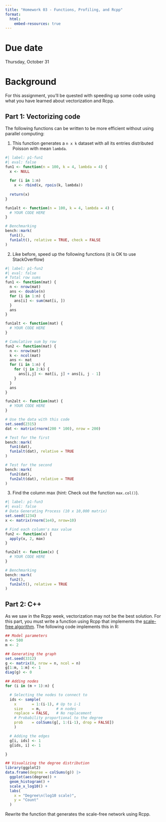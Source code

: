 ```yaml
---
title: "Homework 03 - Functions, Profiling, and Rcpp"
format:
  html:
    embed-resources: true
---
```


# Due date

Thursday, October 31

# Background

For this assignment, you'll be quested with speeding up some code using what
you have learned about vectorization and Rcpp.

## Part 1: Vectorizing code

The following functions can be written to be more efficient without using
parallel computing:

1. This function generates a `n x k` dataset with all its entries distributed
Poisson with mean `lambda`.

```r
#| label: p1-fun1
#| eval: false
fun1 <- function(n = 100, k = 4, lambda = 4) {
  x <- NULL
  
  for (i in 1:n)
    x <- rbind(x, rpois(k, lambda))
  
  return(x)
}

fun1alt <- function(n = 100, k = 4, lambda = 4) {
  # YOUR CODE HERE
}

# Benchmarking
bench::mark(
  fun1(),
  fun1alt(), relative = TRUE, check = FALSE
)
```

2. Like before, speed up the following functions (it is OK to use StackOverflow)

```r
#| label: p1-fun2
#| eval: false
# Total row sums
fun1 <- function(mat) {
  n <- nrow(mat)
  ans <- double(n) 
  for (i in 1:n) {
    ans[i] <- sum(mat[i, ])
  }
  ans
}

fun1alt <- function(mat) {
  # YOUR CODE HERE
}

# Cumulative sum by row
fun2 <- function(mat) {
  n <- nrow(mat)
  k <- ncol(mat)
  ans <- mat
  for (i in 1:n) {
    for (j in 2:k) {
      ans[i,j] <- mat[i, j] + ans[i, j - 1]
    }
  }
  ans
}

fun2alt <- function(mat) {
  # YOUR CODE HERE
}

# Use the data with this code
set.seed(2315)
dat <- matrix(rnorm(200 * 100), nrow = 200)

# Test for the first
bench::mark(
  fun1(dat),
  fun1alt(dat), relative = TRUE
)

# Test for the second
bench::mark(
  fun2(dat),
  fun2alt(dat), relative = TRUE
)
```

3.  Find the column max (hint: Check out the function `max.col()`).

```r
#| label: p1-fun3
#| eval: false
# Data Generating Process (10 x 10,000 matrix)
set.seed(1234)
x <- matrix(rnorm(1e4), nrow=10)

# Find each column's max value
fun2 <- function(x) {
  apply(x, 2, max)
}

fun2alt <- function(x) {
  # YOUR CODE HERE
}

# Benchmarking
bench::mark(
  fun2(),
  fun2alt(), relative = TRUE
)
```

## Part 2: C++

As we saw in the Rcpp week, vectorization may not be the best solution. For this
part, you must write a function using Rcpp that implements the [scale-free algorithm](https://gvegayon.github.io/networks-udd2024/02-random-graphs.html#scale-free-networks). The following code implements this in R:

```r
## Model parameters
n <- 500
m <- 2

## Generating the graph
set.seed(3312)
g <- matrix(0, nrow = n, ncol = n)
g[1:m, 1:m] <- 1
diag(g) <- 0

## Adding nodes
for (i in (m + 1):n) {

  # Selecting the nodes to connect to
  ids <- sample(
    x       = 1:(i-1), # Up to i-1
    size    = m,       # m nodes
    replace = FALSE,   # No replacement
    # Probability proportional to the degree
    prob    = colSums(g[, 1:(i-1), drop = FALSE])
    )

  # Adding the edges
  g[i, ids] <- 1
  g[ids, i] <- 1

}

## Visualizing the degree distribution
library(ggplot2)
data.frame(degree = colSums(g)) |>
  ggplot(aes(degree)) +
  geom_histogram() +
  scale_x_log10() +
  labs(
    x = "Degree\n(log10 scale)",
    y = "Count"
  )
```

Rewrite the function that generates the scale-free network using Rcpp.